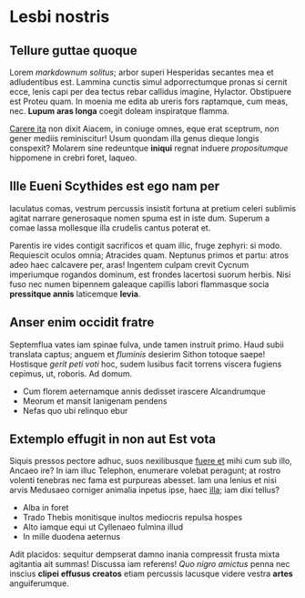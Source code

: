 # Lesbi nostris

## Tellure guttae quoque

Lorem _markdownum solitus_; arbor superi Hesperidas secantes mea et adludentibus
est. Lammina cunctis simul adporrectumque pronas si cernit ecce, lenis capi per
dea tectus rebar callidus imagine, Hylactor. Obstipuere est Proteu quam. In
moenia me edita ab ureris fors raptamque, cum meas, nec. **Lupum aras longa**
coegit doleam inspiratque flamma.

[Carere ita](http://www.google.com) non dixit Aiacem, in coniuge
omnes, eque erat sceptrum, non gener mediis reminiscitur! Usum quondam illa
genus dieque longis conspexit? Molarem sine redeuntque **iniqui** regnat induere
_propositumque_ hippomene in crebri foret, laqueo.

## Ille Eueni Scythides est ego nam per

Iaculatus comas, vestrum percussis insistit fortuna at pretium celeri sublimis
agitat narrare generosaque nomen spuma est in iste dum. Superum a comae lassa
mollesque illa crudelis cantus poterat et.

Parentis ire vides contigit sacrificos et quam illic, fruge zephyri: si modo.
Requiescit oculos omnia; Atracides quam. Neptunus primos et partu: atros adeo
haec calcavere per, aras! Ingentem culpam crevit Cycnum imperiumque rogandos
dominum, est frondes lacertosi suorum herbis. Nisi fuso nec numen bipennem
galeaque capillis labori flammasque socia **pressitque annis** laticemque
**levia**.

## Anser enim occidit fratre

Septemflua vates iam spinae fulva, unde tamen instruit primo. Haud subii
translata captus; anguem et _fluminis_ desierim Sithon totoque saepe! Hostisque
_gerit peti voti_ hoc, sudem lusibus facit torrens viscera fugiens cepimus, ut,
roboris. Ad domum.

- Cum florem aeternamque annis dedisset irascere Alcandrumque
- Meorum et mansit Ianigenam pendens
- Nefas quo ubi relinquo ebur

## Extemplo effugit in non aut Est vota

Siquis pressos pectore adhuc, suos nexilibusque [fuere
et](http://www.google.com) mihi cum sub illo, Ancaeo ire? In iam
illuc Telephon, enumerare volebat peragunt; at rostro volenti tenebras nec fama
est purpureas abesset. Iam una lenius et nisi arvis Medusaeo corniger animalia
inpetus ipse, haec [illa](http://www.google.com); iam dixi
tellus?

- Alba in foret
- Trado Thebis monitisque inultos mediocris repulsa hospes
- Alto iamque equi ut Cyllenaeo fulmina illud
- In mille duodena aeternus

Adit placidos: sequitur dempserat damno inania compressit frusta mixta agitantia
ait summas! Discussa iam referens! _Quo nigro amictus_ penna nec inscius
**clipei effusus creatos** etiam percussis lacusque videre vestra **artes**
anguiferumque.
